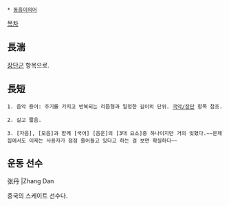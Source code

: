  * [[동음이의어]]

[[목차]]
== 長湍 ==
[[장단군]] 항목으로.

== 長短 ==

 1. 음악 용어: 주기를 가지고 반복되는 리듬형과 일정한 길이의 단위. [[국악/장단]] 항목 참조.

 2. 길고 짧음.

 3. [자음], [모음]과 함께 [국어] [음운]의 [3대 요소]중 하나이지만 거의 잊혔다.~~문제집에서도 이제는 사용자가 점점 줄어들고 있다고 하는 걸 보면 확실하다~~
== 운동 선수 ==
张丹 |Zhang Dan

중국의 스케이트 선수다.
